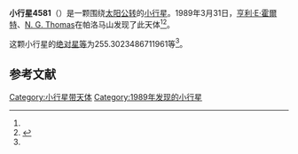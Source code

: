 {{Infobox planet
| bgcolour = #FFFFC0
| name = 4581 Asclepius
| symbol = 
| image = 
| caption = 
| discovery = yes
| discovery_ref = 
| discoverer = [[亨利·E·霍爾特|亨利·E·霍爾特]]、[[N._G._Thomas|N. G. Thomas]]
| discovery_site = [[帕洛马山|帕洛马山]] 
| discovered = 1989年3月31日
| designations = yes
| mp_name = 
| named_after = 
| alt_names = 
| mp_category = [[阿波罗型小行星|阿波罗型小行星]]
| orbit_ref = <ref name="a">[http://ssd.jpl.nasa.gov/sbdb.cgi?sstr=4581 4581 Asclepius] {{Wayback|url=http://ssd.jpl.nasa.gov/sbdb.cgi?sstr=4581 |date=20201124005832 }}，小行星數據庫瀏覽器（JPL Small-Body Database Browser）－[[美国国家航空航天局|美国国家航空航天局]]喷气推进实验室</ref>
| epoch = 2456400.5 (2013年4月18日更新)
| aphelion = {{convert|1.387213597570204|AU|km|3|abbr=on|lk=out}}
| perihelion = {{convert|.6572022763522239|AU|km|3|abbr=on}}
| semimajor = {{convert|1.022207936961214|AU|km|3|abbr=on}}
| eccentricity = 0.357075745
| period = 377.4916068 [[日|日]]<br />1.03[[儒略年|儒略年]]
| avg_speed = 
| inclination = 4.916361033325279
| asc_node = 180.3365662533726
| mean_anomaly = 
| arg_peri = 255.3023486711961
| satellites = 
| physical_characteristics = yes
| dimensions = 
| mass = 
| density = 
| surface_grav = 
| escape_velocity = 
| sidereal_day = 
| axial_tilt = 
| pole_ecliptic_lat = 
| pole_ecliptic_lon = 
| albedo = 
| temperatures= 
| temp_name1 = 
| mean_temp_1 = 
| max_temp_1 = 
| temp_name2 = 
| max_temp_2 = 
| spectral_type = 
| abs_magnitude = 255.3023486711961
}}

'''小行星4581'''（{{lang-en|4581 Asclepius}}）是一颗围绕[[太阳|太阳]][[公转|公转]]的[[小行星|小行星]]。1989年3月31日，[[亨利·E·霍爾特|亨利·E·霍爾特]]、[[N._G._Thomas|N. G. Thomas]]在帕洛马山发现了此天体<ref name="a" /><ref>{{cite news|title=小行星列表|url=http://cfa-www.harvard.edu/iau/lists/NumberedMPs.txt|accessdate=2013-07-08|newspaper=哈佛大学|archive-date=2008-05-17|archive-url=https://web.archive.org/web/20080517010638/http://cfa-www.harvard.edu/iau/lists/NumberedMPs.txt|dead-url=no}}</ref>。

这颗小行星的[[绝对星等|绝对星等]]为255.3023486711961等<ref name="a" />。

==参考文献==
{{reflist}}
{{Minor Planet Number|[[小行星4580|小行星4580]]|[[小行星4582|小行星4582]]}}

{{小天体}}

[[Category:小行星带天体|Category:小行星带天体]]
[[Category:1989年发现的小行星|Category:1989年发现的小行星]]

{{asteroid-stub}}
